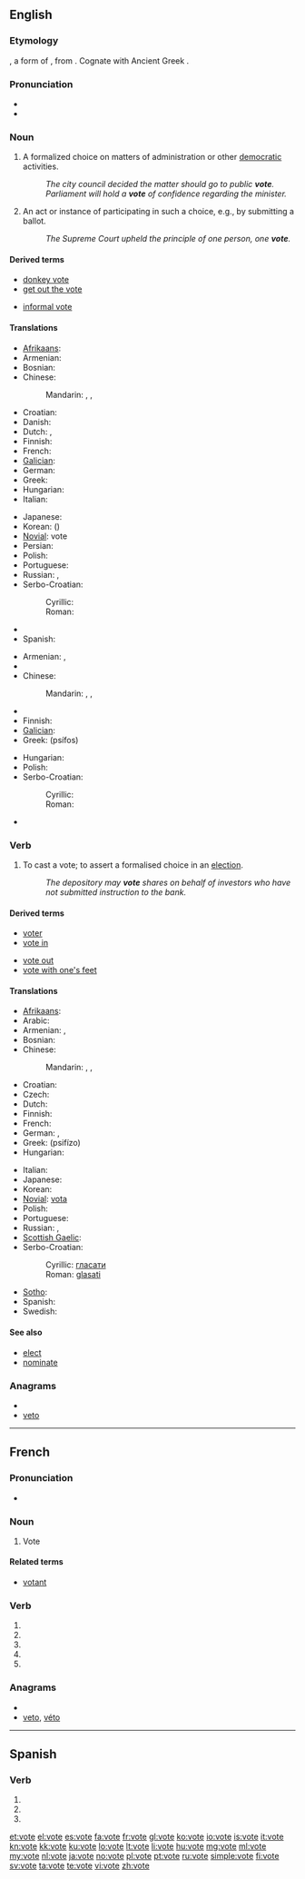 {{also|Vote|võte|voté}}
==English==

===Etymology===
{{etyl|la|en}} {{term|votum|lang=la}}, a form of {{term|voveo|voveō||I vow|lang=la}}, from {{proto|Indo-European|h₁ewegʷʰ-}}. Cognate with Ancient Greek {{term|εὔχομαι|sc=polytonic||to vow|lang=grc}}.

===Pronunciation===
* {{audio|en-us-vote.ogg|Audio (US)}}
* {{rhymes|əʊt}}

===Noun===
{{en-noun}}

# A formalized choice on matters of administration or other [[democratic]] activities.
#: ''The city council decided the matter should go to public '''vote'''.''
#: ''Parliament will hold a '''vote''' of confidence regarding the minister.''
# An act or instance of participating in such a choice, e.g., by submitting a ballot.
#: ''The Supreme Court upheld the principle of one person, one '''vote'''.''

====Derived terms====
{{rel-top|Terms derived from ''vote'' (noun)}}
* [[donkey vote]]
* [[get out the vote]]
{{rel-mid}}
* [[informal vote]]
{{rel-bottom}}

====Translations====
{{trans-top|formalised choice}}
* [[Afrikaans]]: {{t-|af|stem|xs=Afrikaans}}
* Armenian: {{t|hy|քվեարկություն|tr=k’vearkut’yun}}
* Bosnian: {{t-|bs|glas|m}}
* Chinese:
*: Mandarin: {{t-|cmn|投票|tr=tóupiào|sc=Hani}}, {{t|cmn|表決|sc=Hani}}, {{t|cmn|表决|tr=biǎojué|sc=Hani}}
* Croatian: {{t-|hr|glas|m}}
* Danish: {{t+|da|afstemning|c}}
* Dutch: {{t+|nl|stem|f}}, {{t+|nl|stembusgang|m}}
* Finnish: {{t+|fi|äänestys}}
* French: {{t+|fr|voix|f}}
* [[Galician]]: {{t+|gl|voto|m|xs=Galician}}
* German: {{t+|de|Stimme|f}}
* Greek: {{t+|el|ψηφοφορία|f|tr=psifoforía}}
* Hungarian: {{t+|hu|szavazás}}
* Italian: {{t+|it|voto|m}}
{{trans-mid}}
* Japanese: {{t|ja|投票|tr=とうひょう, tōhyō|sc=Jpan}}
* Korean: {{t|ko|투표|tr=tupyo|sc=Kore}} ({{t|ko|投票|sc=Kore}})
* [[Novial]]: vote
* Persian: {{t+|fa|رأی|tr=rái|xs=Persian}}
* Polish: {{t+|pl|głos|m}}
* Portuguese: {{t+|pt|voto|m}}
* Russian: {{t+|ru|голос|m|tr=gólos}}, {{t+|ru|вотум|m|tr=vótum}}
* Serbo-Croatian:
*: Cyrillic: {{t|sh|глас|m|sc=Cyrl}}
*: Roman: {{t|sh|glas|m}}
* {{trreq|Slovene}}
* Spanish: {{t+|es|voto|m}}
{{trans-bottom}}

{{trans-top|instance of voting}}
* Armenian: {{t-|hy|ձայն|tr=jayn}},  {{t|hy|քվե|tr=k’ve}}
* {{trreq|Bosnian}}
* Chinese:
*: Mandarin: {{t-|cmn|投票|tr=tóupiào|sc=Hani}}, {{t|cmn|表決|sc=Hani}}, {{t|cmn|表决|tr=biǎojué|sc=Hani}}
* {{trreq|Croatian}}
* Finnish: {{t+|fi|ääni}}
* [[Galician]]: {{t+|gl|voto|m|xs=Galician}}
* Greek: {{t+|el|ψήφος|f}} (psífos)
{{trans-mid}}
* Hungarian: {{t+|hu|szavazat}}
* Polish: {{t+|pl|głosowanie|n}}
* Serbo-Croatian:
*: Cyrillic: {{t|sh|гласање|n|sc=Cyrl}}
*: Roman: {{t|sh|glasanje|n}}
* {{trreq|Slovene}}
{{trans-bottom}}

===Verb===
{{en-verb|vot|ing}}

# To cast a vote; to assert a formalised choice in an [[election]].
#: ''The depository may '''vote''' shares on behalf of investors who have not submitted instruction to the bank.''

====Derived terms====
{{rel-top|Terms derived from ''vote'' (verb)}}
* [[voter]]
* [[vote in]]
{{rel-mid}}
* [[vote out]]
* [[vote with one's feet]]
{{rel-bottom}}

====Translations====
{{trans-top|assert a formalised choice}}
* [[Afrikaans]]: {{t-|af|stem|xs=Afrikaans}}
* Arabic: {{t|ar|صوت|tr=Sáwwata|sc=Arab}}
* Armenian: {{t|hy|քվեարկել|tr=k’vearkel}}, {{t|hy|ձայն տալ|tr=jayn tal}}
* Bosnian: {{t-|bs|glasati}}
* Chinese:
*: Mandarin: {{t-|cmn|投票|tr=tóupiào|sc=Hani}}, {{t|cmn|表決|sc=Hani}}, {{t|cmn|表决|tr=biǎojué|sc=Hani}}
* Croatian: {{t-|hr|glasovati}}
* Czech: {{t-|cs|hlasovat}}
* Dutch: {{t+|nl|stemmen}}
* Finnish: {{t+|fi|äänestää}}
* French: {{t+|fr|voter}}
* German: {{t+|de|wählen}}, {{t+|de|stimmen}}
* Greek: {{t+|el|ψηφίζω}} (psifízo)
* Hungarian: {{t+|hu|szavaz}}
{{trans-mid}}
* Italian: {{t+|it|votare}}
* Japanese: {{t|ja|投票|tr=とうひょうする, tōhyō-surú|alt=投票する|sc=Jpan}}
* Korean: {{t|ko|투표|tr=tupyo-hada|alt=투표하다|sc=Kore}}
* [[Novial]]: [[vota]]
* Polish: {{t+|pl|głosować}}
* Portuguese: {{t+|pt|votar}}
* Russian: {{t|ru|голосовать|tr=golosovát’|sc=Cyrl}} {{impf}}, {{t|ru|проголосовать|tr=progolosovát’|sc=Cyrl}} {{pf}}
* [[Scottish Gaelic]]: {{t-|gd|tagh|xs=Scottish Gaelic}}
* Serbo-Croatian:
*: Cyrillic: [[гласати#Serbo-Croatian|гласати]]
*: Roman: [[glasati#Serbo-Croatian|glasati]]
* [[Sotho]]: {{t+|st|vouta|xs=Sotho}}
* Spanish: {{t+|es|votar}}
* Swedish: {{t+|sv|rösta}}
{{trans-bottom}}

====See also====
* [[elect]]
* [[nominate]]
{{Wikisource1911Enc Citation|vote and voting}}

===Anagrams===
* {{alphagram|eotv}}
* [[veto#English|veto]]

----

==French==

===Pronunciation===
* {{audio|Fr-Paris--vote.ogg|Audio (Paris)}}

===Noun===
{{fr-noun|m}}

# Vote

====Related terms====
* [[votant]]

===Verb===
{{fr-verb-form}}

# {{form of|[[first-person|First-person]] [[singular]] [[present indicative]]|voter|lang=fr}}
# {{form of|[[third-person|Third-person]] [[singular]] [[present indicative]]|voter|lang=fr}}
# {{form of|First-person singular [[present subjunctive]]|voter|lang=fr}}
# {{form of|[[third-person|Third-person]] singular [[present subjunctive]]|voter|lang=fr}}
# {{form of|Second-person singular [[imperative]]|voter|lang=fr}}

===Anagrams===
* {{alphagram|eotv}}
* [[veto#French|veto]], [[véto#French|véto]]

----

==Spanish==

===Verb===
{{es-verb-form|votar}}

# {{es-verb form of|person=first-person|number=singular|tense=present|mood=subjunctive|ending=ar|verb=[[votar]]}}
# {{es-verb form of|person=third-person|number=singular|tense=present|mood=subjunctive|ending=ar|verb=[[votar]]}}
# {{es-verb form of|formal=yes|person=second-person|number=singular|sense=affirmative|mood=imperative|ending=ar|verb=[[votar]]}}

[[et:vote]]
[[el:vote]]
[[es:vote]]
[[fa:vote]]
[[fr:vote]]
[[gl:vote]]
[[ko:vote]]
[[io:vote]]
[[is:vote]]
[[it:vote]]
[[kn:vote]]
[[kk:vote]]
[[ku:vote]]
[[lo:vote]]
[[lt:vote]]
[[li:vote]]
[[hu:vote]]
[[mg:vote]]
[[ml:vote]]
[[my:vote]]
[[nl:vote]]
[[ja:vote]]
[[no:vote]]
[[pl:vote]]
[[pt:vote]]
[[ru:vote]]
[[simple:vote]]
[[fi:vote]]
[[sv:vote]]
[[ta:vote]]
[[te:vote]]
[[vi:vote]]
[[zh:vote]]